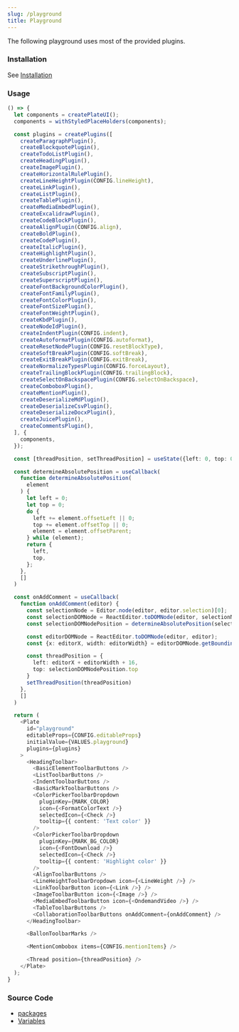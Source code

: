 ```yaml
---
slug: /playground
title: Playground
---
```


The following playground uses most of the provided plugins.

### Installation

See [Installation](/docs/installation)

### Usage

```ts live
() => {
  let components = createPlateUI();
  components = withStyledPlaceHolders(components);

  const plugins = createPlugins([
    createParagraphPlugin(),
    createBlockquotePlugin(),
    createTodoListPlugin(),
    createHeadingPlugin(),
    createImagePlugin(),
    createHorizontalRulePlugin(),
    createLineHeightPlugin(CONFIG.lineHeight),
    createLinkPlugin(),
    createListPlugin(),
    createTablePlugin(),
    createMediaEmbedPlugin(),
    createExcalidrawPlugin(),
    createCodeBlockPlugin(),
    createAlignPlugin(CONFIG.align),
    createBoldPlugin(),
    createCodePlugin(),
    createItalicPlugin(),
    createHighlightPlugin(),
    createUnderlinePlugin(),
    createStrikethroughPlugin(),
    createSubscriptPlugin(),
    createSuperscriptPlugin(),
    createFontBackgroundColorPlugin(),
    createFontFamilyPlugin(),
    createFontColorPlugin(),
    createFontSizePlugin(),
    createFontWeightPlugin(),
    createKbdPlugin(),
    createNodeIdPlugin(),
    createIndentPlugin(CONFIG.indent),
    createAutoformatPlugin(CONFIG.autoformat),
    createResetNodePlugin(CONFIG.resetBlockType),
    createSoftBreakPlugin(CONFIG.softBreak),
    createExitBreakPlugin(CONFIG.exitBreak),
    createNormalizeTypesPlugin(CONFIG.forceLayout),
    createTrailingBlockPlugin(CONFIG.trailingBlock),
    createSelectOnBackspacePlugin(CONFIG.selectOnBackspace),
    createComboboxPlugin(),
    createMentionPlugin(),
    createDeserializeMdPlugin(),
    createDeserializeCsvPlugin(),
    createDeserializeDocxPlugin(),
    createJuicePlugin(),
    createCommentsPlugin(),
  ], {
    components,
  });

  const [threadPosition, setThreadPosition] = useState({left: 0, top: 0})

  const determineAbsolutePosition = useCallback(
    function determineAbsolutePosition(
      element
    ) {
      let left = 0;
      let top = 0;
      do {
        left += element.offsetLeft || 0;
        top += element.offsetTop || 0;
        element = element.offsetParent;
      } while (element);
      return {
        left,
        top,
      };
    },
    []
  )

  const onAddComment = useCallback(
    function onAddComment(editor) {
      const selectionNode = Editor.node(editor, editor.selection)[0];
      const selectionDOMNode = ReactEditor.toDOMNode(editor, selectionNode);
      const selectionDOMNodePosition = determineAbsolutePosition(selectionDOMNode);

      const editorDOMNode = ReactEditor.toDOMNode(editor, editor);
      const {x: editorX, width: editorWidth} = editorDOMNode.getBoundingClientRect();

      const threadPosition = {
        left: editorX + editorWidth + 16,
        top: selectionDOMNodePosition.top
      }
      setThreadPosition(threadPosition)
    },
    []
  )

  return (
    <Plate
      id="playground"
      editableProps={CONFIG.editableProps}
      initialValue={VALUES.playground}
      plugins={plugins}
    >
      <HeadingToolbar>
        <BasicElementToolbarButtons />
        <ListToolbarButtons />
        <IndentToolbarButtons />
        <BasicMarkToolbarButtons />
        <ColorPickerToolbarDropdown
          pluginKey={MARK_COLOR}
          icon={<FormatColorText />}
          selectedIcon={<Check />}
          tooltip={{ content: 'Text color' }}
        />
        <ColorPickerToolbarDropdown
          pluginKey={MARK_BG_COLOR}
          icon={<FontDownload />}
          selectedIcon={<Check />}
          tooltip={{ content: 'Highlight color' }}
        />
        <AlignToolbarButtons />
        <LineHeightToolbarDropdown icon={<LineWeight />} />
        <LinkToolbarButton icon={<Link />} />
        <ImageToolbarButton icon={<Image />} />
        <MediaEmbedToolbarButton icon={<OndemandVideo />} />
        <TableToolbarButtons />
        <CollaborationToolbarButtons onAddComment={onAddComment} />
      </HeadingToolbar>

      <BallonToolbarMarks />

      <MentionCombobox items={CONFIG.mentionItems} />

      <Thread position={threadPosition} />
    </Plate>
  );
}
```

### Source Code

- [packages](https://github.com/udecode/plate/tree/main/packages)
- [Variables](https://github.com/udecode/plate/blob/main/docs/src/live/live.tsx)
